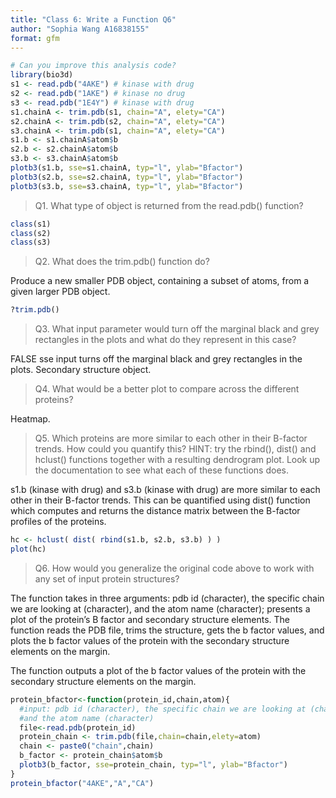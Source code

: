 ```yaml
---
title: "Class 6: Write a Function Q6"
author: "Sophia Wang A16838155"
format: gfm
---
```

```r
# Can you improve this analysis code?
library(bio3d)
s1 <- read.pdb("4AKE") # kinase with drug
s2 <- read.pdb("1AKE") # kinase no drug
s3 <- read.pdb("1E4Y") # kinase with drug
s1.chainA <- trim.pdb(s1, chain="A", elety="CA")
s2.chainA <- trim.pdb(s2, chain="A", elety="CA")
s3.chainA <- trim.pdb(s1, chain="A", elety="CA")
s1.b <- s1.chainA$atom$b
s2.b <- s2.chainA$atom$b
s3.b <- s3.chainA$atom$b
plotb3(s1.b, sse=s1.chainA, typ="l", ylab="Bfactor")
plotb3(s2.b, sse=s2.chainA, typ="l", ylab="Bfactor")
plotb3(s3.b, sse=s3.chainA, typ="l", ylab="Bfactor")
```
>Q1. What type of object is returned from the read.pdb() function? 

```r
class(s1)
class(s2)
class(s3)
```
>Q2. What does the trim.pdb() function do?

Produce a new smaller PDB object, containing a subset of atoms, from a given larger PDB object.

```r
?trim.pdb()
```

>Q3. What input parameter would turn off the marginal black and grey rectangles in the plots and what do they represent in this case?

FALSE sse input turns off the marginal black and grey rectangles in the plots. Secondary structure object.

>Q4. What would be a better plot to compare across the different proteins?

Heatmap.

>Q5. Which proteins are more similar to each other in their B-factor trends. How could you quantify this? HINT: try the rbind(), dist() and hclust() functions together with a resulting dendrogram plot. Look up the documentation to see what each of these functions does.

s1.b (kinase with drug) and s3.b (kinase with drug) are more similar to each other in their B-factor trends. This can be quantified using dist() function which computes and returns the distance matrix between the B-factor profiles of the proteins.

```r
hc <- hclust( dist( rbind(s1.b, s2.b, s3.b) ) )
plot(hc)
```

>Q6. How would you generalize the original code above to work with any set of input
protein structures?

The function takes in three arguments: pdb id (character), the specific chain we are looking at (character), and the atom name (character); presents a plot of the protein's B factor and secondary structure elements. The function reads the PDB file, trims the structure, gets the b factor values, and plots the b factor values of the protein with the secondary structure elements on the margin.

The function outputs a plot of the b factor values of the protein with the secondary structure elements on the margin.

```r
protein_bfactor<-function(protein_id,chain,atom){
  #input: pdb id (character), the specific chain we are looking at (character), 
  #and the atom name (character)
  file<-read.pdb(protein_id)
  protein_chain <- trim.pdb(file,chain=chain,elety=atom)
  chain <- paste0("chain",chain) 
  b_factor <- protein_chain$atom$b
  plotb3(b_factor, sse=protein_chain, typ="l", ylab="Bfactor")
}
protein_bfactor("4AKE","A","CA")
```



